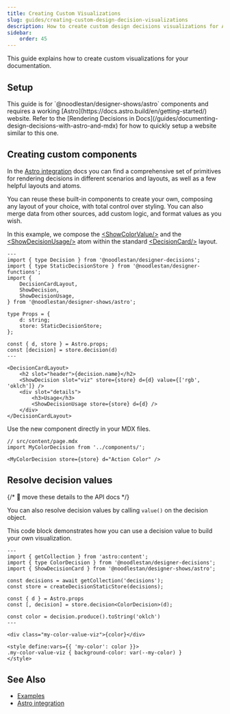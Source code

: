 ```yaml
---
title: Creating Custom Visualizations
slug: guides/creating-custom-design-decision-visualizations
description: How to create custom design decisions visualizations for Astro/Starlight based docs
sidebar:
    order: 45
---
```





This guide explains how to create custom visualizations for your documentation.

## Setup

<Aside type="note">
    This guide is for `@noodlestan/designer-shows/astro` components and requires a working
    [Astro](https://docs.astro.build/en/getting-started/) website. Refer to the [Rendering Decisions
    in Docs](/guides/documenting-design-decisions-with-astro-and-mdx) for how to quickly setup a
    website similar to this one.
</Aside>

## Creating custom components

In the [Astro integration](/integrations/Astro) docs you can find a comprehensive set of primitives for rendering decisions in different scenarios and layouts, as well as a few helpful layouts and atoms.

You can reuse these built-in components to create your own, composing any layout of your choice, with total control over styling. You can also merge data from other sources, add custom logic, and format values as you wish.

In this example, we compose the [&lt;ShowColorValue/&gt;](/integrations/Astro/Composable/Values/#showcolorvalue) and the [&lt;ShowDecisionUsage/&gt;](/integrations/Astro/Composable/Attributes/#showdecisionusage) atom within the standard [&lt;DecisionCard/&gt;](/integrations/Astro/ShowDecisionCard) layout.

```astro title="MyColorDecision.Astro"
---
import { type Decision } from '@noodlestan/designer-decisions';
import { type StaticDecisionStore } from '@noodlestan/designer-functions';
import {
    DecisionCardLayout,
    ShowDecision,
    ShowDecisionUsage,
} from '@noodlestan/designer-shows/astro';

type Props = {
    d: string;
    store: StaticDecisionStore;
};

const { d, store } = Astro.props;
const [decision] = store.decision(d)
---

<DecisionCardLayout>
    <h2 slot="header">{decision.name}</h2>
    <ShowDecision slot="viz" store={store} d={d} value={['rgb', 'oklch']} />
    <div slot="details">
        <h3>Usage</h3>
        <ShowDecisionUsage store={store} d={d} />
    </div>
</DecisionCardLayout>
```

Use the new component directly in your MDX files.

```mdx
// src/content/page.mdx
import MyColorDecision from '../components/';

<MyColorDecision store={store} d="Action Color" />
```

## Resolve decision values

{/* 🚧 move these details to the API docs */}

You can also resolve decision values by calling `value()` on the decision object.

This code block demonstrates how you can use a decision value to build your own visualization.

```astro
---
import { getCollection } from 'astro:content';
import { type ColorDecision } from '@noodlestan/designer-decisions';
import { ShowDecisionCard } from '@noodlestan/designer-shows/astro';

const decisions = await getCollection('decisions');
const store = createDecisionStaticStore(decisions);

const { d } = Astro.props
const [, decision] = store.decision<ColorDecision>(d);

const color = decision.produce().toString('oklch')
---

<div class="my-color-value-viz">{color}</div>

<style define:vars={{ 'my-color': color }}>
.my-color-value-viz { background-color: var(--my-color) }
</style>
```

## See Also

-   [Examples](/examples)
-   [Astro integration](/integrations/Astro)
